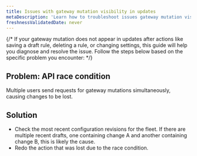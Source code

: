 ```yaml
---
title: Issues with gateway mutation visibility in updates
metaDescription: 'Learn how to troubleshoot issues gateway mutation visibility in updates.'
freshnessValidatedDate: never
---
```


{/* If your gateway mutation does not appear in updates after actions like saving a draft rule, deleting a rule, or changing settings, this guide will help you diagnose and resolve the issue. Follow the steps below based on the specific problem you encounter: */}

## Problem: API race condition
Multiple users send requests for gateway mutations simultaneously, causing changes to be lost.
## Solution
- Check the most recent configuration revisions for the fleet. If there are multiple recent drafts, one containing change A and another containing change B, this is likely the cause.
- Redo the action that was lost due to the race condition.

